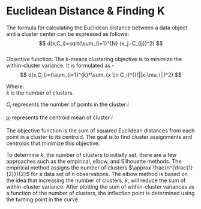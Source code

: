 # Euclidean Distance & Finding K {.unnumbered}

The formula for calculating the Euclidean distance between a data object and a cluster center can be expressed as follows:\
$$
d(x,C_i)=sqrt(\sum_{i=1}^{N} (x_j−C_{ij})^2)
$$\
Objective function: The k-means clustering objective is to minimize the within-cluster variance. It is formulated as -\
$$
d(x,C_i)=(\sum_{i=1}^{k}*\sum_{x \in C_i}^{}(||x-\mu_i||)^2)
$$

Where:\
$k$ is the number of clusters.

$C_i$ represents the number of points in the cluster $i$

$\mu_i$ represents the centroid mean of cluster $i$

The objective function is the sum of squared Euclidean distances from each point in a cluster to its centroid. The goal is to find cluster assignments and centroids that minimize this objective.

To determine $k$, the number of clusters to initially set, there are a few approaches such as the empirical, elbow, and Silhouette methods. The empirical method assigns the number of clusters $\approx \frac{n^{\frac{1}{2}}}{2}$ for a data set of $n$ observations. The elbow method is based on the idea that increasing the number of clusters, $k$, will reduce the sum of within-cluster variance. After plotting the sum of within-cluster variances as a function of the number of clusters, the inflection point is determined using the turning point in the curve.
